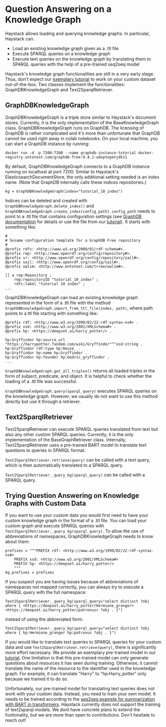 # Question Answering on a Knowledge Graph

Haystack allows loading and querying knowledge graphs. In particular, Haystack can:

- Load an existing knowledge graph given as a .ttl file
- Execute SPARQL queries on a knowledge graph
- Execute text queries on the knowledge graph by translating them to SPARQL queries with the help of a pre-trained seq2seq model

Haystack's knowledge graph functionalities are still in a very early stage. Thus, don't expect our [exemplary tutorial](https://github.com/deepset-ai/haystack/blob/master/tutorials/Tutorial10_Knowledge_Graph.py) to work on your custom dataset out-of-the-box.
Two classes implement the functionalities: GraphDBKnowledgeGraph and Text2SparqlRetriever.

<div style={{ marginBottom: "3rem" }} />

## GraphDBKnowledgeGraph

GraphDBKnowledgeGraph is a triple store similar to Haystack's document stores. Currently, it is the only implementation of the BaseKnowledgeGraph class.
GraphDBKnowledgeGraph runs on GraphDB. The licensing of GraphDB is rather complicated and it's more than unfortunate that GraphDB cannot be used right away in colab notebooks.
On your local machine, you can start a GraphDB instance by running:

`docker run -d -p 7200:7200 --name graphdb-instance-tutorial docker-registry.ontotext.com/graphdb-free:9.4.1-adoptopenjdk11`

By default, GraphDBKnowledgeGraph connects to a GraphDB instance running on localhost at port 7200.
Similar to Haystack's ElasticsearchDocumentStore, the only additional setting needed is an index name.
(Note that GraphDB internally calls these indices repositories.)

`kg = GraphDBKnowledgeGraph(index="tutorial_10_index")`

Indices can be deleted and created with `GraphDBKnowledgeGraph.delete_index()` and `GraphDBKnowledgeGraph.create_index(config_path)`.
`config_path` needs to point to a .ttl file that contains configuration settings (see [GraphDB documentation](https://graphdb.ontotext.com/documentation/free/configuring-a-repository.html#configure-a-repository-programmatically) for details or use the file from our [tutorial](https://github.com/deepset-ai/haystack/blob/master/tutorials/Tutorial10_Knowledge_Graph.py)). It starts with something like:

```
#
# Sesame configuration template for a GraphDB Free repository
#
@prefix rdfs: <http://www.w3.org/2000/01/rdf-schema#>.
@prefix rep: <http://www.openrdf.org/config/repository#>.
@prefix sr: <http://www.openrdf.org/config/repository/sail#>.
@prefix sail: <http://www.openrdf.org/config/sail#>.
@prefix owlim: <http://www.ontotext.com/trree/owlim#>.

[] a rep:Repository ;
    rep:repositoryID "tutorial_10_index" ;
    rdfs:label "tutorial 10 index" ;
...
```

GraphDBKnowledgeGraph can load an existing knowledge graph represented in the form of a .ttl file with the method `GraphDBKnowledgeGraph.import_from_ttl_file(index, path)`, where path points to a ttl file starting with something like:

```
@prefix rdf: <http://www.w3.org/1999/02/22-rdf-syntax-ns#> .
@prefix xsd: <http://www.w3.org/2001/XMLSchema#> .
@prefix hp: <https://deepset.ai/harry_potter/> .

hp:Gryffindor hp:source_url "https://harrypotter.fandom.com/wiki/Gryffindor"^^xsd:string .
hp:Gryffindor rdf:type hp:House_ .
hp:Gryffindor hp:name hp:Gryffindor .
hp:Gryffindor hp:founder hp:Godric_gryffindor .
...
```

`GraphDBKnowledgeGraph.get_all_triples()` returns all loaded triples in the form of subject, predicate, and object. It is helpful to check whether the loading of a .ttl file was successful.

`GraphDBKnowledgeGraph.query(sparql_query)` executes SPARQL queries on the knowledge graph. However, we usually do not want to use this method directly but use it through a retriever.

<div style={{ marginBottom: "3rem" }} />

## Text2SparqlRetriever

Text2SparqlRetriever can execute SPARQL queries translated from text but also any other custom SPARQL queries. Currently, it is the only implementation of the BaseGraphRetriever class.
Internally, Text2SparqlRetriever uses a pre-trained BART model to translate text questions to queries in SPARQL format.

`Text2SparqlRetriever.retrieve(query)` can be called with a text query, which is then automatically translated to a SPARQL query.

`Text2SparqlRetriever._query_kg(sparql_query)` can be called with a SPARQL query.

<div style={{ marginBottom: "3rem" }} />

## Trying Question Answering on Knowledge Graphs with Custom Data

If you want to use your custom data you would first need to have your custom knowledge graph in the format of a .ttl file.
You can load your custom graph and execute SPARQL queries with `Text2SparqlRetriever._query_kg(sparql_query)`. To allow the use of abbreviations of namespaces, GraphDBKnowledgeGraph needs to know about them:

```
prefixes = """PREFIX rdf: <http://www.w3.org/1999/02/22-rdf-syntax-ns#>
    PREFIX xsd: <http://www.w3.org/2001/XMLSchema#>
    PREFIX hp: <https://deepset.ai/harry_potter/>
    """
kg.prefixes = prefixes
```

If you suspect you are having issues because of abbreviations of namespaces not mapped correctly, you can always try to execute a SPARQL query with the full namespace:

`Text2SparqlRetriever._query_kg(sparql_query="select distinct ?obj where { <https://deepset.ai/harry_potter/Hermione_granger> <https://deepset.ai/harry_potter/patronus> ?obj . }")`

instead of using the abbreviated form:

`Text2SparqlRetriever._query_kg(sparql_query="select distinct ?obj where { hp:Hermione_granger hp:patronus ?obj . }")`

If you would like to translate text queries to SPARQL queries for your custom data and use `Text2SparqlRetriever.retrieve(query)`, there is significantly more effort necessary.
We provide an exemplary pre-trained model in our [tutorial](https://github.com/deepset-ai/haystack/blob/master/tutorials/Tutorial10_Knowledge_Graph.py).
One limitation is that this pre-trained model can only generate questions about resources it has seen during training.
Otherwise, it cannot translate the name of the resource to the identifier used in the knowledge graph.
For example, it can translate "Harry" to "hp:Harry_potter" only because we trained it to do so.

Unfortunately, our pre-trained model for translating text queries does not work with your custom data.
Instead, you need to train your own model. It needs to be trained according to the [seq2seq example for summarization with BART in transformers](https://github.com/huggingface/transformers/tree/master/examples/legacy/seq2seq).
Haystack currently does not support the training of text2sparql models. We dont have concrete plans to extend the funtionality, but we are more than open to contributions. Don't hesitate to reach out!
